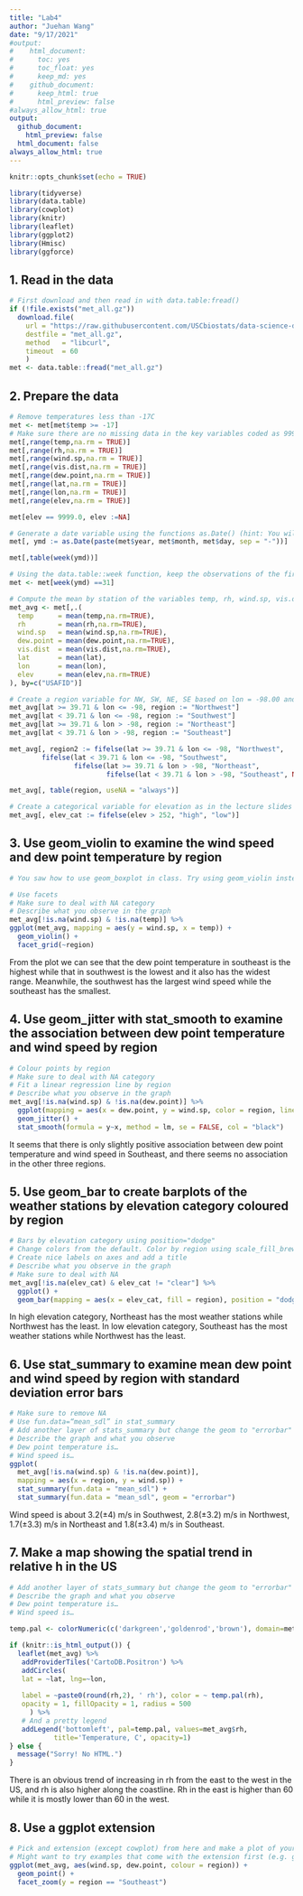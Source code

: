```yaml
---
title: "Lab4"
author: "Juehan Wang"
date: "9/17/2021"
#output:
#    html_document:
#      toc: yes 
#      toc_float: yes 
#      keep_md: yes
#    github_document:
#      keep_html: true
#      html_preview: false
#always_allow_html: true
output:
  github_document:
    html_preview: false
  html_document: false
always_allow_html: true
---
```


```r
knitr::opts_chunk$set(echo = TRUE)
```

```r
library(tidyverse)
library(data.table)
library(cowplot)
library(knitr)
library(leaflet)
library(ggplot2)
library(Hmisc)
library(ggforce)
```

## 1. Read in the data

```r
# First download and then read in with data.table:fread()
if (!file.exists("met_all.gz"))
  download.file(
    url = "https://raw.githubusercontent.com/USCbiostats/data-science-data/master/02_met/met_all.gz",
    destfile = "met_all.gz",
    method   = "libcurl",
    timeout  = 60
    )
met <- data.table::fread("met_all.gz")
```

## 2. Prepare the data

```r
# Remove temperatures less than -17C
met <- met[met$temp >= -17]
# Make sure there are no missing data in the key variables coded as 9999, 999, etc
met[,range(temp,na.rm = TRUE)]
met[,range(rh,na.rm = TRUE)]
met[,range(wind.sp,na.rm = TRUE)]
met[,range(vis.dist,na.rm = TRUE)]
met[,range(dew.point,na.rm = TRUE)]
met[,range(lat,na.rm = TRUE)]
met[,range(lon,na.rm = TRUE)]
met[,range(elev,na.rm = TRUE)]

met[elev == 9999.0, elev :=NA]

# Generate a date variable using the functions as.Date() (hint: You will need the following to create a date paste(year, month, day, sep = "-")).
met[, ymd := as.Date(paste(met$year, met$month, met$day, sep = "-"))]

met[,table(week(ymd))]

# Using the data.table::week function, keep the observations of the first week of the month.
met <- met[week(ymd) ==31]

# Compute the mean by station of the variables temp, rh, wind.sp, vis.dist, dew.point, lat, lon, and elev.
met_avg <- met[,.(
  temp      = mean(temp,na.rm=TRUE),
  rh        = mean(rh,na.rm=TRUE),
  wind.sp   = mean(wind.sp,na.rm=TRUE),
  dew.point = mean(dew.point,na.rm=TRUE),
  vis.dist  = mean(vis.dist,na.rm=TRUE),
  lat       = mean(lat),
  lon       = mean(lon), 
  elev      = mean(elev,na.rm=TRUE)
), by=c("USAFID")]

# Create a region variable for NW, SW, NE, SE based on lon = -98.00 and lat = 39.71 degrees
met_avg[lat >= 39.71 & lon <= -98, region := "Northwest"]
met_avg[lat < 39.71 & lon <= -98, region := "Southwest"]
met_avg[lat >= 39.71 & lon > -98, region := "Northeast"]
met_avg[lat < 39.71 & lon > -98, region := "Southeast"]

met_avg[, region2 := fifelse(lat >= 39.71 & lon <= -98, "Northwest",
        fifelse(lat < 39.71 & lon <= -98, "Southwest",
                fifelse(lat >= 39.71 & lon > -98, "Northeast",
                        fifelse(lat < 39.71 & lon > -98, "Southeast", NA_character_))))]

met_avg[, table(region, useNA = "always")]

# Create a categorical variable for elevation as in the lecture slides
met_avg[, elev_cat := fifelse(elev > 252, "high", "low")]
```

## 3. Use geom_violin to examine the wind speed and dew point temperature by region

```r
# You saw how to use geom_boxplot in class. Try using geom_violin instead (take a look at the help). (hint: You will need to set the x aesthetic to 1)

# Use facets
# Make sure to deal with NA category
# Describe what you observe in the graph
met_avg[!is.na(wind.sp) & !is.na(temp)] %>%
ggplot(met_avg, mapping = aes(y = wind.sp, x = temp)) +
  geom_violin() +
  facet_grid(~region)
```

From the plot we can see that the dew point temperature in southeast is the highest while that in southwest is the lowest and it also has the widest range. Meanwhile, the southwest has the largest wind speed while the southeast has the smallest.

## 4. Use geom_jitter with stat_smooth to examine the association between dew point temperature and wind speed by region

```r
# Colour points by region
# Make sure to deal with NA category
# Fit a linear regression line by region
# Describe what you observe in the graph
met_avg[!is.na(wind.sp) & !is.na(dew.point)] %>%
  ggplot(mapping = aes(x = dew.point, y = wind.sp, color = region, linetype = region)) + 
  geom_jitter() + 
  stat_smooth(formula = y~x, method = lm, se = FALSE, col = "black")
```

It seems that there is only slightly positive association between dew point temperature and wind speed in Southeast, and there seems no association in the other three regions.

## 5. Use geom_bar to create barplots of the weather stations by elevation category coloured by region

```r
# Bars by elevation category using position="dodge"
# Change colors from the default. Color by region using scale_fill_brewer see this
# Create nice labels on axes and add a title
# Describe what you observe in the graph
# Make sure to deal with NA
met_avg[!is.na(elev_cat) & elev_cat != "clear"] %>%
  ggplot() + 
  geom_bar(mapping = aes(x = elev_cat, fill = region), position = "dodge")
```

In high elevation category, Northeast has the most weather stations while Northwest has the least. In low elevation category, Southeast has the most weather stations while Northwest has the least.

## 6. Use stat_summary to examine mean dew point and wind speed by region with standard deviation error bars

```r
# Make sure to remove NA
# Use fun.data=“mean_sdl” in stat_summary
# Add another layer of stats_summary but change the geom to "errorbar" (see the help).
# Describe the graph and what you observe
# Dew point temperature is…
# Wind speed is…
ggplot(
  met_avg[!is.na(wind.sp) & !is.na(dew.point)],
  mapping = aes(x = region, y = wind.sp)) +
  stat_summary(fun.data = "mean_sdl") +
  stat_summary(fun.data = "mean_sdl", geom = "errorbar")
```

Wind speed is about 3.2($\pm4$) m/s in Southwest, 2.8($\pm3.2$) m/s in Northwest, 1.7($\pm3.3$) m/s in Northeast and 1.8($\pm3.4$) m/s in Southeast.

## 7. Make a map showing the spatial trend in relative h in the US

```r
# Add another layer of stats_summary but change the geom to "errorbar" (see the help).
# Describe the graph and what you observe
# Dew point temperature is…
# Wind speed is…

temp.pal <- colorNumeric(c('darkgreen','goldenrod','brown'), domain=met_avg$rh)

if (knitr::is_html_output()) {
  leaflet(met_avg) %>%
   addProviderTiles('CartoDB.Positron') %>%
   addCircles(
   lat = ~lat, lng=~lon,
                                                
   label = ~paste0(round(rh,2), ' rh'), color = ~ temp.pal(rh),
   opacity = 1, fillOpacity = 1, radius = 500
     ) %>%
   # And a pretty legend
   addLegend('bottomleft', pal=temp.pal, values=met_avg$rh,
           title='Temperature, C', opacity=1)
} else {
  message("Sorry! No HTML.")
}
```

There is an obvious trend of increasing in rh from the east to the west in the US, and rh is also higher along the coastline. Rh in the east is higher than 60 while it is mostly lower than 60 in the west.

## 8. Use a ggplot extension

```r
# Pick and extension (except cowplot) from here and make a plot of your choice using the met data (or met_avg)
# Might want to try examples that come with the extension first (e.g. ggtech, gganimate, ggforce)
ggplot(met_avg, aes(wind.sp, dew.point, colour = region)) +
  geom_point() +
  facet_zoom(y = region == "Southeast")
```

